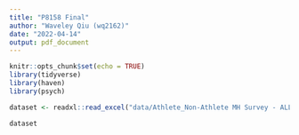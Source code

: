 ```yaml
---
title: "P8158 Final"
author: "Waveley Qiu (wq2162)"
date: "2022-04-14"
output: pdf_document
---
```


```r
knitr::opts_chunk$set(echo = TRUE)
library(tidyverse)
library(haven)
library(psych)
```


```r
dataset <- readxl::read_excel("data/Athlete_Non-Athlete MH Survey - ALL DATA.xlsx", sheet = "Coded Dataset For SPSS")

dataset
```

